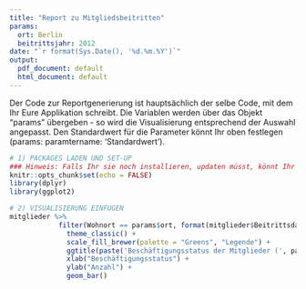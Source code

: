 ```yaml
---
title: "Report zu Mitgliedsbeitritten"
params:
  ort: Berlin
  beitrittsjahr: 2012
date: "`r format(Sys.Date(), '%d.%m.%Y')`"
output:
  pdf_document: default
  html_document: default
---
```


Der Code zur Reportgenerierung ist hauptsächlich der selbe Code, mit dem Ihr Eure Applikation schreibt. Die Variablen werden über das Objekt "params" übergeben - so wird die Visualisierung entsprechend der Auswahl angepasst. Den Standardwert für die Parameter könnt Ihr oben festlegen (params: paramtername: 'Standardwert').

```r
# 1) PACKAGES LADEN UND SET-UP
### Hinweis: Falls Ihr sie noch installieren, updaten müsst, könnt Ihr diesen Code ausführen: install.packages(c('dplyr', 'ggplot2))
knitr::opts_chunk$set(echo = FALSE)
library(dplyr)
library(ggplot2)
```

```r
# 2) VISUALISIERUNG EINFÜGEN
mitglieder %>%
            filter(Wohnort == params$ort, format(mitglieder$Beitrittsdatum, "%Y") == params$beitrittsjahr) %>%  ggplot(aes(Beschäftigungsstatus, fill = Beschäftigungsstatus)) + 
              theme_classic() + 
              scale_fill_brewer(palette = "Greens", "Legende") + 
              ggtitle(paste('Beschäftigungsstatus der Mitglieder (', params$ort, ' ', params$beitrittsjahr, ')', sep = '')) +
              xlab("Beschäftigungsstatus") + 
              ylab("Anzahl") + 
              geom_bar() 
```

